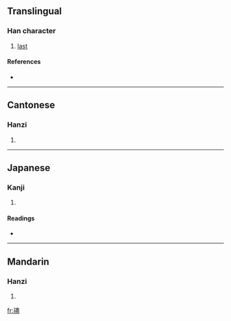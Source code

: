 ==Translingual==

===Han character===
{{Han char|rn=39|rad=子|as=14|sn=17|four=1541<sub>7</sub>|canj=弓木中一廿 (NDLMT)}}

# [[last]]

====References====
* {{Han ref|kx=0281.030|dkj=07043|dj=0551.040|hdz=21020.040|uh=5B7B|ud=23419|bh=ECD7|bd=60631}}

----

==Cantonese==

===Hanzi===
{{yue-hanzi|jyut=|y=laai1}}

# {{defn|Cantonese|sort=子14}}

----

==Japanese==

===Kanji===
{{ja-kanji|grade=|rs=子14}}

# {{defn|Japanese|sort=子14}}

====Readings====
* {{ja-readings|on=[[だい]] (dai), [[ない]] (nai)|kun=}}

----

==Mandarin==

===Hanzi===
{{cmn-hanzi|pin=[[lái]] ([[lai2]]), [[níng]] ([[ning2]]), [[nìng]] ([[ning4]])|wg=lai<sup>2</sup>, ning<sup>2</sup>, ning<sup>4</sup>}}

# {{defn|Mandarin|sort=子14}}

[[fr:孻]]